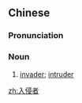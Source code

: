 ==Chinese==
{{zh-forms|type=21}}

===Pronunciation===
{{zh-pron
|m=rùqīnzhě
|c=jap6 cam1 ze2
|cat=n
}}

===Noun===
{{zh-noun}}

# [[invader]]; [[intruder]]

[[zh:入侵者]]